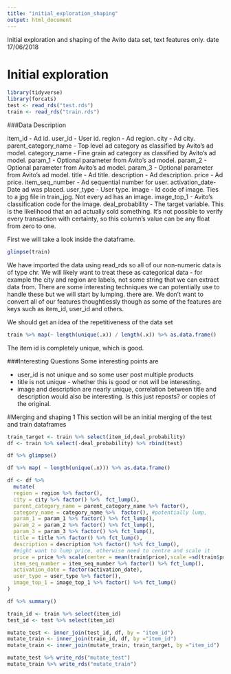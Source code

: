 ```yaml
---
title: "initial_exploration_shaping"
output: html_document
---
```


Initial exploration and shaping of the Avito data set, text features only. date 17/06/2018



# Initial exploration
```r
library(tidyverse)
library(forcats)
test <- read_rds("test.rds")
train <- read_rds("train.rds")
```

###Data Description

item_id - Ad id.
user_id - User id.
region - Ad region.
city - Ad city.
parent_category_name - Top level ad category as classified by Avito's ad model.
category_name - Fine grain ad category as classified by Avito's ad model.
param_1 - Optional parameter from Avito's ad model.
param_2 - Optional parameter from Avito's ad model.
param_3 - Optional parameter from Avito's ad model.
title - Ad title.
description - Ad description.
price - Ad price.
item_seq_number - Ad sequential number for user.
activation_date- Date ad was placed.
user_type - User type.
image - Id code of image. Ties to a jpg file in train_jpg. Not every ad has an image.
image_top_1 - Avito's classification code for the image.
deal_probability - The target variable. This is the likelihood that an ad actually sold something. It's not possible to verify every transaction with certainty, so this column's value can be any float from zero to one.

First we will take a look inside the dataframe.
```r
glimpse(train)
```

We have imported the data using read_rds so all of our non-numeric data is of type chr. We will likely want to treat these as categorical data - for example the city and region are labels, not some string that we can extract data from. There are some interesting techniques we can potentially use to handle these but we will start by lumping.
there are. We don't want to convert all of our features thoughtlessly though as some of the features are keys such as item_id, user_id and others.


We should get an idea of the repetitiveness of the data set
```r
train %>% map(~ length(unique(.x)) / length(.x)) %>% as.data.frame()
```
The item id is completely unique, which is good. 

###Interesting Questions
Some interesting points are 

 * user_id is not unique and so some user post multiple products
 * title is not unique - whether this is good or not will be interesting.
 * image and description are nearly unique, correlation between title and description would also be interesting. Is this just reposts? or copies of the original.
 
 
#Merging and shaping 1
This section will be an initial merging of the test and train dataframes
```r
train_target <- train %>% select(item_id,deal_probability)
df <- train %>% select(-deal_probability) %>% rbind(test)
```

```r
df %>% glimpse()
```

```r
df %>% map( ~ length(unique(.x))) %>% as.data.frame()
```



```r
df <- df %>% 
  mutate(
  region = region %>% factor(),
  city = city %>% factor() %>%  fct_lump(),
  parent_category_name = parent_category_name %>% factor(),
  category_name = category_name %>%  factor(), #potentially lump,
  param_1 = param_1 %>% factor() %>% fct_lump(),
  param_2 = param_2 %>% factor() %>% fct_lump(),
  param_3 = param_3 %>% factor() %>% fct_lump(),
  title = title %>% factor() %>% fct_lump(),
  description = description %>% factor() %>% fct_lump(),
  #might want to lump price, otherwise need to centre and scale it
  price = price %>% scale(center = mean(train$price),scale =sd(train$price)), #might want to bin price into factors later
  item_seq_number = item_seq_number %>% factor() %>% fct_lump(),
  activation_date = factor(activation_date),
  user_type = user_type %>% factor(),
  image_top_1 = image_top_1 %>% factor() %>% fct_lump()
)


```

```r
df %>% summary()
```

```r
train_id <- train %>% select(item_id)
test_id <- test %>% select(item_id)

mutate_test <- inner_join(test_id, df, by = "item_id")
mutate_train <- inner_join(train_id, df, by ="item_id")
mutate_train <- inner_join(mutate_train, train_target, by ="item_id")
```

```r
mutate_test %>% write_rds("mutate_test")
mutate_train %>% write_rds("mutate_train")
```


